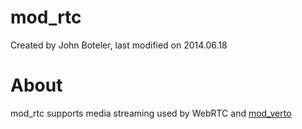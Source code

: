 
# mod_rtc 

 Created by  John Boteler, last modified on 2014.06.18

# About

mod\_rtc supports media streaming used by WebRTC and [mod\_verto](./mod_verto_3964934.mdx#about)


